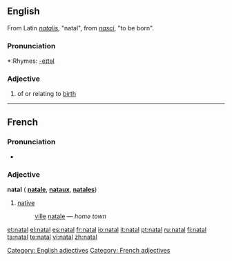 {{see|Natal|nätäl}}
==English==
From Latin ''[[natalis]]'', "natal", from ''[[nasci]]'', "to be born".

===Pronunciation===
*:Rhymes: [[Rhymes:English:-eɪtəl|-eɪtəl]]

===Adjective===
# of or relating to [[birth]]

[[Category: English adjectives]]

----

==French==
===Pronunciation===
* {{IPA | /na.tal/}}

===Adjective===
'''natal''' {{m}} ({{f}} '''[[natale]]''', {{m}} {{p}} '''[[nataux]]''', {{f}} {{p}} '''[[natales]]''')

# [[native#English | native]]
#: [[ville#French | ville]] [[natale]]&nbsp;— ''home town''

[[Category: French adjectives]]

[[et:natal]]
[[el:natal]]
[[es:natal]]
[[fr:natal]]
[[io:natal]]
[[it:natal]]
[[pt:natal]]
[[ru:natal]]
[[fi:natal]]
[[ta:natal]]
[[te:natal]]
[[vi:natal]]
[[zh:natal]]